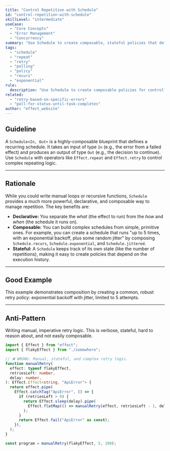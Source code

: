 ```yaml
---
title: "Control Repetition with Schedule"
id: "control-repetition-with-schedule"
skillLevel: "intermediate"
useCase:
  - "Core Concepts"
  - "Error Management"
  - "Concurrency"
summary: "Use Schedule to create composable, stateful policies that define precisely how an effect should be repeated or retried."
tags:
  - "schedule"
  - "repeat"
  - "retry"
  - "polling"
  - "policy"
  - "recurs"
  - "exponential"
rule:
  description: "Use Schedule to create composable policies for controlling the repetition and retrying of effects."
related:
  - "retry-based-on-specific-errors"
  - "poll-for-status-until-task-completes"
author: "effect_website"
---
```


## Guideline

A `Schedule<In, Out>` is a highly-composable blueprint that defines a recurring schedule. It takes an input of type `In` (e.g., the error from a failed effect) and produces an output of type `Out` (e.g., the decision to continue). Use `Schedule` with operators like `Effect.repeat` and `Effect.retry` to control complex repeating logic.

---

## Rationale

While you could write manual loops or recursive functions, `Schedule` provides a much more powerful, declarative, and composable way to manage repetition. The key benefits are:

-   **Declarative:** You separate the *what* (the effect to run) from the *how* and *when* (the schedule it runs on).
-   **Composable:** You can build complex schedules from simple, primitive ones. For example, you can create a schedule that runs "up to 5 times, with an exponential backoff, plus some random jitter" by composing `Schedule.recurs`, `Schedule.exponential`, and `Schedule.jittered`.
-   **Stateful:** A `Schedule` keeps track of its own state (like the number of repetitions), making it easy to create policies that depend on the execution history.

---

## Good Example

This example demonstrates composition by creating a common, robust retry policy: exponential backoff with jitter, limited to 5 attempts.

<Example path="./src/control-repetition-with-schedule.ts" />

---

## Anti-Pattern

Writing manual, imperative retry logic. This is verbose, stateful, hard to reason about, and not easily composable.

```typescript
import { Effect } from "effect";
import { flakyEffect } from "./somewhere";

// ❌ WRONG: Manual, stateful, and complex retry logic.
function manualRetry(
  effect: typeof flakyEffect,
  retriesLeft: number,
  delay: number,
): Effect.Effect<string, "ApiError"> {
  return effect.pipe(
    Effect.catchTag("ApiError", () => {
      if (retriesLeft > 0) {
        return Effect.sleep(delay).pipe(
          Effect.flatMap(() => manualRetry(effect, retriesLeft - 1, delay * 2)),
        );
      }
      return Effect.fail("ApiError" as const);
    }),
  );
}

const program = manualRetry(flakyEffect, 5, 100);
```